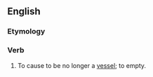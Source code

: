 ==English==

===Etymology===
{{prefix|un|vessel|lang=en}}

===Verb===
{{en-verb}}
# {{label|en|transitive|obsolete}} To cause to be no longer a [[vessel]]; to empty.